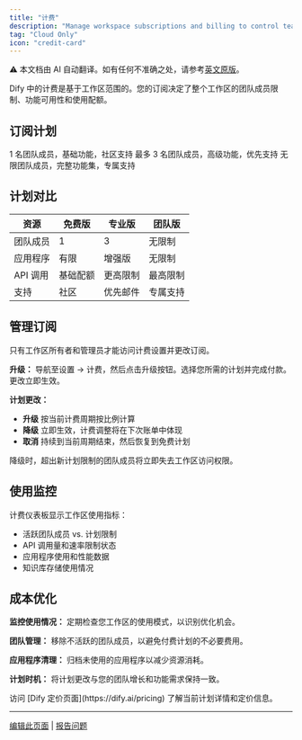 ```yaml
---
title: "计费"
description: "Manage workspace subscriptions and billing to control team size and feature access"
tag: "Cloud Only"
icon: "credit-card"
---
```


<Note> ⚠️ 本文档由 AI 自动翻译。如有任何不准确之处，请参考[英文原版](/en/documentation/pages/workspace/subscription-management)。</Note>


Dify 中的计费是基于工作区范围的。您的订阅决定了整个工作区的团队成员限制、功能可用性和使用配额。

## 订阅计划

<CardGroup cols={3}>
  <Card title="免费版" icon="gift">
    1 名团队成员，基础功能，社区支持
  </Card>
  <Card title="专业版" icon="rocket">
    最多 3 名团队成员，高级功能，优先支持
  </Card>
  <Card title="团队版" icon="users">
    无限团队成员，完整功能集，专属支持
  </Card>
</CardGroup>

## 计划对比

| 资源 | 免费版 | 专业版 | 团队版 |
|----------|------|--------------|------|
| 团队成员 | 1 | 3 | 无限制 |
| 应用程序 | 有限 | 增强版 | 无限制 |
| API 调用 | 基础配额 | 更高限制 | 最高限制 |
| 支持 | 社区 | 优先邮件 | 专属支持 |

## 管理订阅

只有工作区所有者和管理员才能访问计费设置并更改订阅。

**升级：** 导航至设置 → 计费，然后点击升级按钮。选择您所需的计划并完成付款。更改立即生效。

**计划更改：** 
- **升级** 按当前计费周期按比例计算
- **降级** 立即生效，计费调整将在下次账单中体现
- **取消** 持续到当前周期结束，然后恢复到免费计划

<Warning>
降级时，超出新计划限制的团队成员将立即失去工作区访问权限。
</Warning>

## 使用监控

计费仪表板显示工作区使用指标：
- 活跃团队成员 vs. 计划限制
- API 调用量和速率限制状态
- 应用程序使用和性能数据
- 知识库存储使用情况

## 成本优化

**监控使用情况：** 定期检查您工作区的使用模式，以识别优化机会。

**团队管理：** 移除不活跃的团队成员，以避免付费计划的不必要费用。

**应用程序清理：** 归档未使用的应用程序以减少资源消耗。

**计划时机：** 将计划更改与您的团队增长和功能需求保持一致。

<Info>
访问 [Dify 定价页面](https://dify.ai/pricing) 了解当前计划详情和定价信息。
</Info>

---

[编辑此页面](https://github.com/langgenius/dify-docs/edit/main/en/guides/management/subscription-management.mdx) | [报告问题](https://github.com/langgenius/dify-docs/issues/new?template=docs.yml)